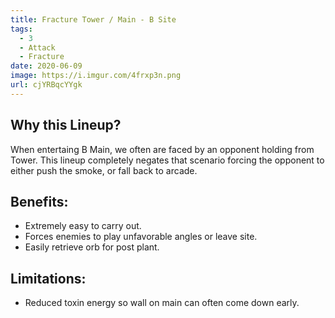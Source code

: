 ```yaml
---
title: Fracture Tower / Main - B Site
tags:
  - 3
  - Attack
  - Fracture
date: 2020-06-09
image: https://i.imgur.com/4frxp3n.png
url: cjYRBqcYYgk
---
```


## Why this Lineup?

When entertaing B Main, we often are faced by an opponent holding
from Tower. This lineup completely negates that scenario forcing
the opponent to either push the smoke, or fall back to arcade.

## Benefits:

- Extremely easy to carry out.
- Forces enemies to play unfavorable angles or leave site.
- Easily retrieve orb for post plant.

## Limitations:

- Reduced toxin energy so wall on main can often come down early.
